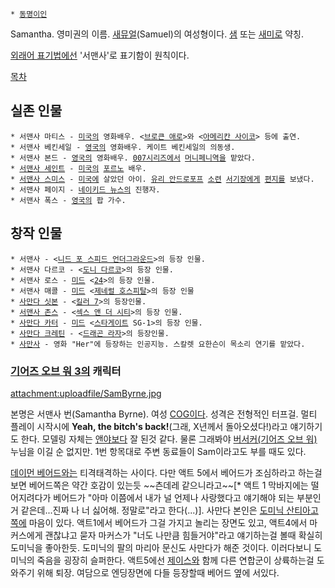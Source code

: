  * [[동명이인]]

Samantha. 영미권의 이름. [[새뮤얼]](Samuel)의 여성형이다. [[샘]] 또는 [[새미]]로 약칭.

[[외래어 표기법]]에선 '서맨사'로 표기함이 원칙이다.

[[목차]]

== 실존 인물 ==
 * 서맨사 마티스 - [[미국]]의 영화배우. <[[브로큰 애로]]>와 <[[아메리칸 사이코]]> 등에 출연.
 * 서맨사 베킨세일 - [[영국]]의 영화배우. 케이트 베킨세일의 의동생.
 * 서맨사 본드 - [[영국]]의 영화배우. [[007]]시리즈에서 [[머니페니]]역을 맡았다.
 * [[서맨사 세인트]] - [[미국]]의 [[포르노]] 배우.
 * [[서맨사 스미스]] - [[미국]]에 살았던 아이. [[유리 안드로포프]] [[소련]] [[서기장]]에게 [[편지]]를 보냈다.
 * 서맨사 페이지 - [[네이키드 뉴스]]의 진행자.
 * 서맨사 폭스 - [[영국]]의 팝 가수.

== 창작 인물 ==
 * 서맨사 - <[[니드 포 스피드 언더그라운드]]>의 등장 인물.
 * 서맨사 다르코 - <[[도니 다르코]]>의 등장 인물.
 * 서맨사 로스 - [[미드]] <[[24]]>의 등장 인물.
 * 서맨사 매콜 - [[미드]] <[[제네럴 호스피탈]]>의 등장 인물
 * [[사만다 싯본]] - <[[킬러 7]]>의 등장인물.
 * [[서맨사 존스]] - <[[섹스 앤 더 시티]]>의 등장 인물.
 * [[사만다 카터]] - [[미드]] <[[스타게이트]] SG-1>의 등장 인물.
 * [[사만다 크레틴]] - <[[드래곤 라자]]>의 등장인물.
 * [[사만사]] - 영화 "Her"에 등장하는 인공지능. 스칼렛 요한슨이 목소리 연기를 맡았다.
=== [[기어즈 오브 워 3]]의 캐릭터 ===
attachment:uploadfile/SamByrne.jpg

본명은 서맨사 번(Samantha Byrne). 여성 [[COG]]이다.  
성격은 전형적인 터프걸. 멀티 플레이 시작시에 '''Yeah, the bitch's back!'''(그래, X년께서 돌아오셨다!)라고 얘기하기도 한다.
모델링 자체는 [[앤야]]보다 잘 된것 같다. 물론 그래봐야 [[버서커(기어즈 오브 워)]] 누님을 이길 순 없지만. 
1번 항목대로 주변 동료들이 Sam이라고도 부를 때도 있다.

[[데이먼 베어드]]와는 티격태격하는 사이다. 다만 액트 5에서 베어드가 조심하라고 하는걸 보면 베어드쪽은 약간 호감이 있는듯 ~~츤데레 같으니라고~~[* 액트 1 막바지에는 떨어지려다가 베어드가 "아마 이쯤에서 내가 널 언제나 사랑했다고 얘기해야 되는 부분인거 같은데...진짜 나 너 싫어해.  정말로"라고 한다(...)]. 사만다 본인은 [[도미닉 산티아고]]쪽에 마음이 있다. 액트1에서 베어드가 그걸 가지고 놀리는 장면도 있고, 액트4에서 마커스에게 괜찮냐고 묻자 마커스가 "너도 나만큼 힘들거야"라고 얘기하는걸 볼때 확실히 도미닉을 좋아한듯. 도미닉의 팔의 마리아 문신도 사만다가 해준 것이다. 이러다보니 도미닉의 죽음을 굉장히 슬퍼한다.
액트5에선 [[제이스]]와 함께 다른 연합군이 상륙하는걸 도와주기 위해 퇴장.  
여담으로 엔딩장면에 다들 등장할때 베어드 옆에 서있다. 

